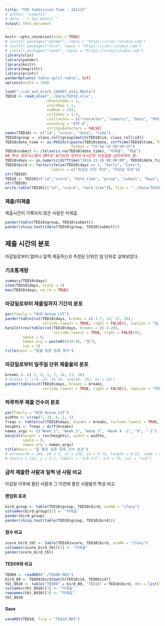 ```yaml
---
title: "TED Submission Time : 181125"
# author: "coop711"
# date: "`r Sys.Date()`"
output: html_document
---
```


```r
knitr::opts_chunk$set(echo = TRUE)
# install.packages("pander", repos = "https://cran.rstudio.com")
# install.packages("xlsx", repos = "https://cran.rstudio.com")
# install.packages("readr", repos = "https://cran/rstudio.com")
library(xlsx)
library(pander)
library(knitr)
library(magrittr)
library(printr)
panderOptions('table.split.table', Inf)
options(width = 180)
```

<!--
### Data
-->

```r
load("./red_and_black_180907_data.RData")
TED10 <- read.xlsx("../data/TED10.xlsx", 
                   sheetIndex = 1, 
                   startRow = 1, 
                   endRow = 154, 
                   colIndex = 1:4,
                   colClasses = c("character", "numeric", "Date", "POSIXct"),
                   encoding = "UTF-8",
                   stringsAsFactors = FALSE)
names(TED10) <- c("id", "score", "date", "time")
TED10$group <- class_roll$group[match(TED10$id, class_roll$id)]
TED10$date_time <- as.POSIXct(paste(TED10$date, strftime(TED10$time, format = "%H:%M:%S", tz = "GMT")), 
                              format = "%Y-%m-%d %H:%M:%S")
TED10$submit <- ifelse(is.na(TED10$date_time), "미제출", "제출")
## 학교 정보시스템이 GMT로 표기되어 있어서 9시간의 타임갭을 감안하여야 함.
TED10$days <- as.numeric(difftime("2018-11-26 00:00:00", TED10$date_time, units = 'days'))
TED10$bird <- factor(ifelse(TED10$days >= 1, "Early", "Late"), 
                     labels = c("마감날 이전 작성", "마감날 작성"))
str(TED10)
TED10 <- TED10[c("id","score", "date_time", "group", "submit", "days", "bird")]
str(TED10)
write.table(TED10[c("id", "score", "date_time")], file = "../data/TED10.txt", row.names = FALSE)
```


### 제출/미제출

제출시간이 기록되지 않은 사람은 미제출.

```r
pander(table(TED10$group, TED10$submit))
pander(chisq.test(table(TED10$group, TED10$submit)))
```

## 제출 시간의 분포

마감일로부터 얼마나 일찍 제출하는지 측정된 단위인 일 단위로 살펴보았다. 

### 기초통계량

```r
summary(TED10$days)
stem(TED10$days, scale = 2)
max(TED10$days, na.rm = TRUE)
```

### 마감일로부터 제출일까지 기간의 분포

```r
par(family = "HCR Dotum LVT")
pander(table(cut(TED10$days, breaks = c(-1:7, 14, 21, 28), 
                 include.lowest = TRUE, right = FALSE)), caption = "일 단위")
barplot(rev(table(cut(TED10$days, breaks = c(-1:28), 
                      include.lowest = TRUE, right = FALSE))), 
        space = 0,
        names.arg = paste0(c(28:0), "일"),
        las = 1)
title(main = "일별 토론 등록 횟수")
```

### 마감일로부터 일주일 단위 제출율의 분포

```r
breaks <- c(-1, 0, 1, 7, 14, 21, 28)
# breaks <- c(0, 24, 25:34, seq(48, 192, by = 24))
pander(table(cut(TED10$days, breaks = breaks, 
                 include.lowest = TRUE, right = FALSE)), caption = "하루 단위")
```

### 하루하루 제출 건수의 분포

```r
par(family = "HCR Dotum LVT")
widths <- c(rep(7, 3), 6, 1, 1)
freqs <- table(cut(TED10$days, breaks = breaks, include.lowest = TRUE, right = FALSE))
heights <- freqs / diff(breaks)
names_args <- c("Week 1", "Week 2", "Week 3", "Week 4 -1", "0", "-1")
barplot(height = rev(heights), width = widths, 
        space = 0,
        names.arg = names_args)
title(main = "일 평균 토론 등록 건수 분포")
# arrows(x0 = 144, y0 = 3, x1 = 156, y1 = 0.75, length = 0.15, code = 2, col = "red", lwd = 1.5)
# text(x = 141, y = 3.2, labels = "오후 2시", srt = 15, col = "red")
```

### 급히 제출한 사람과 일찍 낸 사람 비교

마감일 이후에 올린 사람과 그 이전에 올린 사람들의 특성 비교

#### 랜덤화 효과

```r
bird_group <- table(TED10$group, TED10$bird, useNA = "ifany")
colnames(bird_group)[3] <- "미제출"
pander(bird_group)
pander(chisq.test(table(TED10$group, TED10$bird)))
```

#### 점수 비교

```r
score_bird_tbl <- table(TED10$score, TED10$bird, useNA = "ifany")
colnames(score_bird_tbl)[3] <- "미제출"
pander(score_bird_tbl)
```

#### TED09와 비교

```r
TED09 <- readRDS("./TED09.RDS")
bird_09 <- TED09$bird[match(TED10$id, TED09$id)]
tbl_0910 <- table("TED09" = bird_09, "TED10" = TED10$bird, dnn = list("TED09", "TED10"), useNA = "ifany")
colnames(tbl_0910)[3] <- "미제출"
rownames(tbl_0910)[3] <- "미제출"
tbl_0910
```

#### Save

```r
saveRDS(TED10, file = "TED10.RDS")
```


